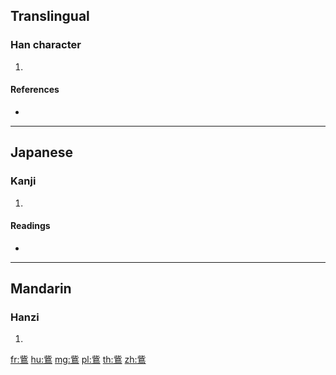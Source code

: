 {{character info/new}}
==Translingual==

===Han character===
{{Han char|rn=196|rad=鳥|as=05|sn=16|four=|canj=XXYPH,YPHAF}}

# {{defn|Han|sort=鳥05}}

====References====
* {{Han ref|kx=1485.290|dkj=46796|dj=2017.220|hdz=74629.090|uh=9D1C|ud=40220}}

----

==Japanese==

===Kanji===
{{ja-kanji|grade=|rs=鳥05}}

# {{defn|lang=ja|sort=鳥05}}

====Readings====
* {{ja-readings|on=[[し]] (shi)|kun=[[ははどり]] (hahadori)}}

----

==Mandarin==

===Hanzi===
{{cmn-hanzi|pin=[[zī]] ([[zi1]])|wg=tzu<sup>1</sup>}}

# {{defn|lang=cmn|sort=鳥05}}

[[fr:鴜]]
[[hu:鴜]]
[[mg:鴜]]
[[pl:鴜]]
[[th:鴜]]
[[zh:鴜]]